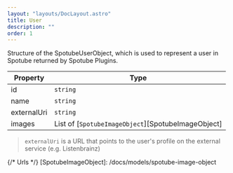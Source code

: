 ```yaml
---
layout: "layouts/DocLayout.astro"
title: User
description: ""
order: 1
---
```


Structure of the SpotubeUserObject, which is used to represent a user in Spotube returned by Spotube Plugins.

| Property    | Type                                               |
| ----------- | -------------------------------------------------- |
| id          | `string`                                           |
| name        | `string`                                           |
| externalUri | `string`                                           |
| images      | List of [`SpotubeImageObject`][SpotubeImageObject] |

> `externalUri` is a URL that points to the user's profile on the external service (e.g. Listenbrainz)

{/* Urls */}
[SpotubeImageObject]: /docs/models/spotube-image-object
